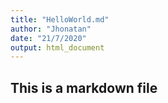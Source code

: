 ```yaml
---
title: "HelloWorld.md"
author: "Jhonatan"
date: "21/7/2020"
output: html_document
---
```


## This is a markdown file
